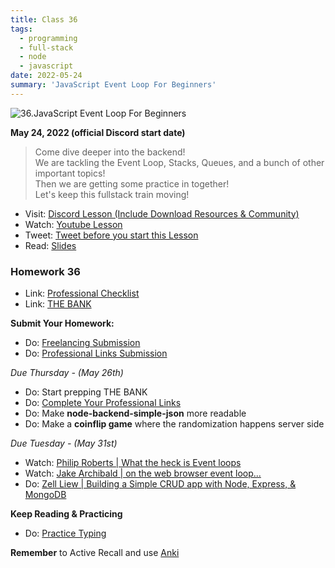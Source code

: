```yaml
---
title: Class 36
tags:
  - programming
  - full-stack
  - node
  - javascript
date: 2022-05-24
summary: 'JavaScript Event Loop For Beginners'
---
```


![36.JavaScript Event Loop For Beginners](https://cdn.hashnode.com/res/hashnode/image/upload/v1676714280783/zMJF_ZAHt.png?auto=compress)

**May 24, 2022 (official Discord start date)**

> Come dive deeper into the backend! <br /> We are tackling the Event Loop, Stacks, Queues, and a bunch of other important topics! <br /> Then we are getting some practice in together! <br /> Let's keep this fullstack train moving!

- Visit: [Discord Lesson (Include Download Resources & Community)](https://discord.com/channels/735923219315425401/738891289071714388/978772278944866334)
- Watch: [Youtube Lesson](https://youtu.be/nv5SequVETI)
- Tweet: [Tweet before you start this Lesson](https://twitter.com/leonnoel/status/1529213324633657345)
- Read: [Slides](https://slides.com/leonnoel/100devs2-fancy-js-terms-and-node)

### Homework 36

- Link: [Professional Checklist](https://docs.google.com/document/d/1L2vTX3qvLhoGHeG5cVD2ljCfRGr1uJ_Gf-hNZj9KzTg)
- Link: [THE BANK](https://docs.google.com/document/d/1p7DhCsLOMMybYfePWLlD1-_8KU20zkBoArH4pnW1o3c)

**Submit Your Homework:**

- Do: [Freelancing Submission](https://forms.gle/Ha27LvZAJsFiY2Dx7)
- Do: [Professional Links Submission](https://forms.gle/Pt7kwXndftDedcbX8)

_Due Thursday - (May 26th)_

- Do: Start prepping THE BANK
- Do: [Complete Your Professional Links](https://forms.gle/Pt7kwXndftDedcbX8)
- Do: Make **node-backend-simple-json** more readable
- Do: Make a **coinflip game** where the randomization happens server side

_Due Tuesday - (May 31st)_

- Watch: [Philip Roberts | What the heck is Event loops](https://www.youtube.com/watch?v=8aGhZQkoFbQ)
- Watch: [Jake Archibald | on the web browser event loop...](https://www.youtube.com/watch?v=cCOL7MC4Pl0)
- Do: [Zell Liew | Building a Simple CRUD app with Node, Express, & MongoDB](https://zellwk.com/blog/crud-express-mongodb/)

**Keep Reading & Practicing**

- Do: [Practice Typing](https://www.keybr.com/)

**Remember** to Active Recall and use [Anki](https://apps.ankiweb.net/)
